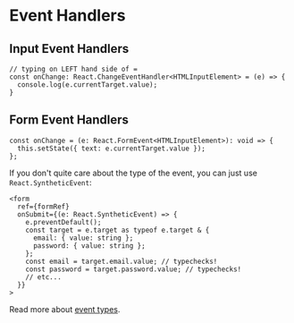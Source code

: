 # Event Handlers

## Input Event Handlers

```tsx
// typing on LEFT hand side of =
const onChange: React.ChangeEventHandler<HTMLInputElement> = (e) => {
  console.log(e.currentTarget.value);
}
```


## Form Event Handlers

```tsx
const onChange = (e: React.FormEvent<HTMLInputElement>): void => {
  this.setState({ text: e.currentTarget.value });
};
```

If you don't quite care about the type of the event, you can just use `React.SyntheticEvent`:

```tsx
<form
  ref={formRef}
  onSubmit={(e: React.SyntheticEvent) => {
    e.preventDefault();
    const target = e.target as typeof e.target & {
      email: { value: string };
      password: { value: string };
    };
    const email = target.email.value; // typechecks!
    const password = target.password.value; // typechecks!
    // etc...
  }}
>
```

Read more about [event types](https://react-typescript-cheatsheet.netlify.app/docs/basic/getting-started/forms_and_events#list-of-event-types).
